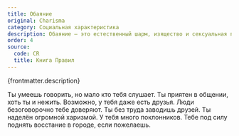 ```yaml
---
title: Обаяние
original: Charisma
category: Социальная характеристика
description: Обаяние — это естественный шарм, изящество и сексуальная привлекательность. Люди тянутся к тем, кто обладает подобными качествами, и это облегчает охоту.
order: 4
source:
  code: CR
  title: Книга Правил
---
```



{frontmatter.description}

<DotsContainer>
  <DotsBlock count={1}>Ты умеешь говорить, но мало кто тебя слушает.</DotsBlock>
  <DotsBlock count={2}>
    Ты приятен в общении, хоть ты и нежить. Возможно, у тебя даже есть друзья.
  </DotsBlock>
  <DotsBlock count={3}>
    Люди безоговорочно тебе доверяют. Ты без труда заводишь друзей.
  </DotsBlock>
  <DotsBlock count={4}>
    Ты наделён огромной харизмой. У тебя много поклонников.
  </DotsBlock>
  <DotsBlock count={5}>
    Тебе под силу поднять восстание в городе, если пожелаешь.
  </DotsBlock>
</DotsContainer>
